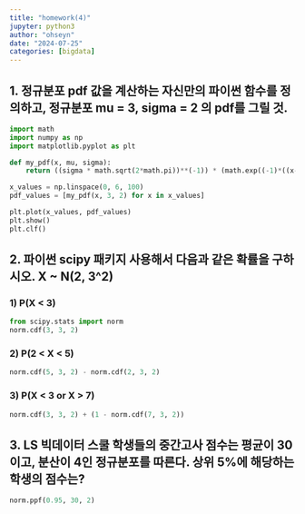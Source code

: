 ```yaml
---
title: "homework(4)"
jupyter: python3
author: "ohseyn"
date: "2024-07-25"
categories: [bigdata]
---
```


## 1. 정규분포 pdf 값을 계산하는 자신만의 파이썬 함수를 정의하고, 정규분포 mu = 3, sigma = 2 의 pdf를 그릴 것.

```python
import math
import numpy as np
import matplotlib.pyplot as plt

def my_pdf(x, mu, sigma):
    return ((sigma * math.sqrt(2*math.pi))**(-1)) * (math.exp((-1)*((x-mu)**2)/2*sigma**2))

x_values = np.linspace(0, 6, 100)
pdf_values = [my_pdf(x, 3, 2) for x in x_values]

plt.plot(x_values, pdf_values)
plt.show()
plt.clf()

```

## 2. 파이썬 scipy 패키지 사용해서 다음과 같은 확률을 구하시오. X ~ N(2, 3^2)

### 1) P(X < 3)

```python
from scipy.stats import norm
norm.cdf(3, 3, 2)
```

### 2) P(2 < X < 5)

```python
norm.cdf(5, 3, 2) - norm.cdf(2, 3, 2)
```

### 3) P(X < 3 or X > 7)

```python
norm.cdf(3, 3, 2) + (1 - norm.cdf(7, 3, 2))
```

## 3. LS 빅데이터 스쿨 학생들의 중간고사 점수는 평균이 30이고, 분산이 4인 정규분포를 따른다. 상위 5%에 해당하는 학생의 점수는?

```python
norm.ppf(0.95, 30, 2)
```